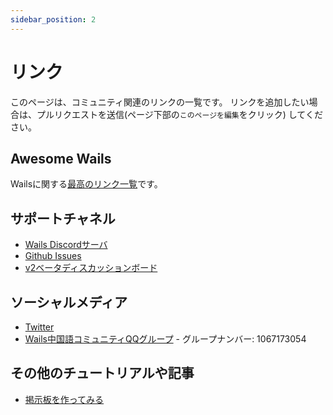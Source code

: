 ```yaml
---
sidebar_position: 2
---
```


# リンク

このページは、コミュニティ関連のリンクの一覧です。 リンクを追加したい場合は、プルリクエストを送信(ページ下部の`このページを編集`をクリック) してください。

## Awesome Wails

Wailsに関する[最高のリンク一覧](https://github.com/wailsapp/awesome-wails)です。

## サポートチャネル

- [Wails Discordサーバ](https://discord.gg/JDdSxwjhGf)
- [Github Issues](https://github.com/wailsapp/wails/issues)
- [v2ベータディスカッションボード](https://github.com/wailsapp/wails/discussions/828)

## ソーシャルメディア

- [Twitter](https://twitter.com/wailsapp)
- [Wails中国語コミュニティQQグループ](https://qm.qq.com/cgi-bin/qm/qr?k=PmIURne5hFGNd7QWzW5qd6FV-INEjNJv&jump_from=webapi) - グループナンバー: 1067173054

## その他のチュートリアルや記事

- [掲示板を作ってみる](https://blog.customct.com/building-bulletin-board)

